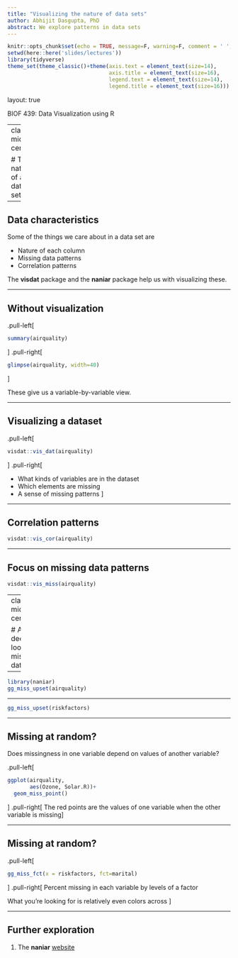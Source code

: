 ```yaml
---
title: "Visualizing the nature of data sets"
author: Abhijit Dasgupta, PhD
abstract: We explore patterns in data sets
---
```



```r
knitr::opts_chunk$set(echo = TRUE, message=F, warning=F, comment = ' ', cache=FALSE)
setwd(here::here('slides/lectures'))
library(tidyverse)
theme_set(theme_classic()+theme(axis.text = element_text(size=14),
                                axis.title = element_text(size=16),
                                legend.text = element_text(size=14),
                                legend.title = element_text(size=16)))
```

layout: true

<div class="my-header">
<span>BIOF 439: Data Visualization using R</span></div>

---
class: middle, center

# The nature of a data set

---

## Data characteristics

Some of the things we care about in a data set are 

+ Nature of each column
+ Missing data patterns
+ Correlation patterns

The **visdat** package and the **naniar** package help us with visualizing these.

---

## Without visualization

.pull-left[
```r
summary(airquality)
```
]
.pull-right[
```r
glimpse(airquality, width=40)
```

]

These give us a variable-by-variable view.

---

## Visualizing a dataset

.pull-left[

```r
visdat::vis_dat(airquality)
```
]
.pull-right[

+ What kinds of variables are in the dataset
+ Which elements are missing
+ A sense of missing patterns
]

---

## Correlation patterns

```r
visdat::vis_cor(airquality)
```

---

## Focus on missing data patterns

```r
visdat::vis_miss(airquality)
```

---
class: middle, center

# A deeper look at missing data

---

```r
library(naniar)
gg_miss_upset(airquality)
```

---

```r
gg_miss_upset(riskfactors)
```

---

## Missing at random? 

Does missingness in one variable depend on values of another variable?

.pull-left[
```r
ggplot(airquality, 
       aes(Ozone, Solar.R))+
  geom_miss_point()
```
]
.pull-right[
The red points are the values of one variable when the other variable is missing
]

---

## Missing at random?

.pull-left[
```r
gg_miss_fct(x = riskfactors, fct=marital)
```

]
.pull-right[
Percent missing in each variable by levels of a factor

What you're looking for is relatively even colors across
]

---

## Further exploration

1. The **naniar** [website](http://naniar.njtierney.com/)
